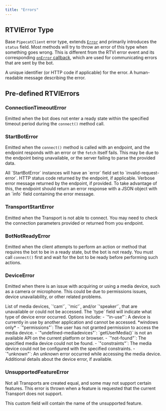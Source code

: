 ```yaml
---
title: "Errors"
---
```


## RTVIError Type

Base `PipecatClient` error type, extends [`Error`](https://developer.mozilla.org/en-US/docs/Web/JavaScript/Reference/Global_Objects/Error) and primarily introduces the `status` field. Most methods will try to throw an error of this type when something goes wrong. This is different from the RTVI error event and its corresponding [`onError` callback](./callbacks#param-on-error), which are used for communicating errors that are sent by the bot.

<ParamField path="status" type="number" required="false">
A unique identifier (or HTTP code if applicable) for the error.
</ParamField>

<ParamField path="message" type="string" required="false">
A human-readable message describing the error.
</ParamField>

## Pre-defined RTVIErrors

### ConnectionTimeoutError

Emitted when the bot does not enter a ready state within the specified timeout period during the `connect()` method call.

### StartBotError

Emitted when the `connect()` method is called with an endpoint, and the endpoint responds with an error or the `fetch` itself fails. This may be due to the endpoint being unavailable, or the server failing to parse the provided data.

<ParamField path="error" type="string" required="true">
All `StartBotError` instances will have an `error` field set to `invalid-request-error`.
</ParamField>

<ParamField path="status" type="number" required="false">
HTTP status code returned by the endpoint, if applicable.
</ParamField>

<ParamField path="message" type="string" required="false">
Verbose error message returned by the endpoint, if provided. To take advantage of this, the endpoint should return an error response with a JSON object with an `info` field containing the error message.
</ParamField>

### TransportStartError

Emitted when the Transport is not able to connect. You may need to check the connection parameters provided or returned from you endpoint.

### BotNotReadyError

Emitted when the client attempts to perform an action or method that requires the bot to be in a ready state, but the bot is not ready. You must call `connect()` first and wait for the bot to be ready before performing such actions.

### DeviceError

Emitted when there is an issue with acquiring or using a media device, such as a camera or microphone. This could be due to permissions issues, device unavailability, or other related problems.

<ParamField path="devices" type="array<'cam' | 'mic' | 'speaker'>" required="true">
List of media devices, `'cam'`, `'mic'`, and/or `'speaker'`, that are unavailable or could not be accessed.
</ParamField>

<ParamField path="type" type="string" required="true">
The `type` field will indicate what type of device error occurred. Options include:
  - `"in-use"`: A device is currently in use by another application and cannot be accessed. *windows only*
  - `"permissions"`: The user has not granted permission to access the media device.
  - `"undefined-mediadevices"`: `getUserMedia()` is not an available API on the current platform or browser.
  - `"not-found"`: The specified media device could not be found.
  - `"constraints"`: The media device could not be configured with the specified constraints.
  - `"unknown"`: An unknown error occurred while accessing the media device.
</ParamField>

<ParamField path="details" type="object" required="false">
Additional details about the device error, if available.
</ParamField>

### UnsupportedFeatureError

Not all Transports are created equal, and some may not support certain features. This error is thrown when a feature is requested that the current Transport does not support.

<ParamField path="feature" type="string" required="true">
This custom field will contain the name of the unsupported feature.
</ParamField>
